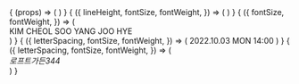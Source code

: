 

<Meta title="Components/Section1" />

<Canvas>
  <Story
    name="Section1"
    argTypes={{
      'title.lineHeight': { control: 'number', defaultValue: 0.9 },
      'title.fontSize': { control: 'number', defaultValue: 90 },
      'title.fontWeight': { control: 'number', defaultValue: 500 },
      'name.fontSize': { control: 'number', defaultValue: 20 },
      'name.fontWeight': { control: 'number', defaultValue: 500 },
      'date.letterSpacing': { control: 'number', defaultValue: 1.4 },
      'date.fontSize': { control: 'number', defaultValue: 28 },
      'date.fontWeight': { control: 'number', defaultValue: 500 },
      'address.letterSpacing': { control: 'number', defaultValue: 1.4 },
      'address.fontSize': { control: 'number', defaultValue: 28 },
      'address.fontWeight': { control: 'number', defaultValue: 300 },
    }}
  >
    {
      (props) => (
        <Section1
          title={{
            lineHeight: props['title.lineHeight'],
            fontSize: props['title.fontSize'],
            fontWeight: props['title.fontWeight'],
          }}
          name={{
            fontSize: props['name.fontSize'],
            fontWeight: props['name.fontWeight'],
          }}
          date={{
            letterSpacing: props['date.letterSpacing'],
            fontSize: props['date.fontSize'],
            fontWeight: props['date.fontWeight'],
          }}
          address={{
            letterSpacing: props['address.letterSpacing'],
            fontSize: props['address.fontSize'],
            fontWeight: props['address.fontWeight'],
          }}
        />
      )
    }
  </Story>
</Canvas>

<Canvas>
  <Story
    name="Title"
    argTypes={{
      lineHeight: { control: 'number', defaultValue: 0.9 },
      fontSize: { control: 'number', defaultValue: 90 },
      fontWeight: { control: 'number', defaultValue: 500 },
    }}
  >
    {
      ({
        lineHeight,
        fontSize,
        fontWeight,
      }) => (
        <Title
          fontWeight={fontWeight}
          fontSize={`${fontSize}px`}
          lineHeight={lineHeight}
        >
          We
          <br />
          are
          <br />
          getting
          <br />
          married
        </Title>
      )
    }
  </Story>
</Canvas>

<Canvas>
  <Story
    name="Name"
    argTypes={{
      fontSize: { control: 'number', defaultValue: 20 },
      fontWeight: { control: 'number', defaultValue: 500 },
    }}
  >
    {
      ({
        fontSize,
        fontWeight,
      }) => (
        <div style={{ position: 'relative', maxWidth: '720px', height: '600px' }}>
          <Name
            fontWeight={fontWeight}
            fontSize={`${fontSize}px`}
            rotate={-90}
            left="calc(-100px + 50 / 720px * 100%)"
          >
            KIM CHEOL SOO
          </Name>
          <Name
            fontWeight={fontWeight}
            fontSize={`${fontSize}px`}
            rotate={-90}
            right="-50px"
          >
            YANG JOO HYE
          </Name>
        </div>
      )
    }
  </Story>
</Canvas>

<Canvas>
  <Story
    name="Date"
    argTypes={{
      letterSpacing: { control: 'number', defaultValue: 1.4 },
      fontSize: { control: 'number', defaultValue: 28 },
      fontWeight: { control: 'number', defaultValue: 500 },
    }}
  >
    {
      ({
        letterSpacing,
        fontSize,
        fontWeight,
      }) => (
        <Date
          fontWeight={fontWeight}
          fontSize={`${fontSize}px`}
          letterSpacing={`${letterSpacing}px`}
        >
          2022.10.03 MON 14:00
        </Date>
      )
    }
  </Story>
</Canvas>

<Canvas>
  <Story
    name="Address"
    argTypes={{
      letterSpacing: { control: 'number', defaultValue: 1.4 },
      fontSize: { control: 'number', defaultValue: 28 },
      fontWeight: { control: 'number', defaultValue: 300 },
    }}
  >
    {
      ({
        letterSpacing,
        fontSize,
        fontWeight,
      }) => (
        <Address
          fontWeight={fontWeight}
          fontSize={`${fontSize}px`}
          letterSpacing={`${letterSpacing}px`}
        >
          로프트가든344
        </Address>
      )
    }
  </Story>
</Canvas>
